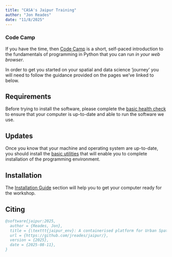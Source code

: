 ```yaml
---
title: "CASA's Jaipur Training"
author: "Jon Reades"
date: "11/8/2025"
---
```


::: {.callout-tip}
### Code Camp

If you have the time, then [Code Camp](https://jreades.github.io/code-camp/) is a short, self-paced introduction to the fundamentals of programming in Python that you can run *in your web browser*.

:::

In order to get you started on your spatial and data science 'journey' you will need to follow the guidance provided on the pages we've linked to below. 

## Requirements

Before trying to install the software, please complete the [basic health check](./setup/health.qmd) to ensure that your computer is up-to-date and able to run the software we use.

## Updates

Once you know that your machine and operating system are up-to-date, you should install the [basic utilities](./setup/base.qmd) that will enable you to complete installation of the programming environment. 

## Installation

The [Installation Guide](./setup/index.qmd) section will help you to get your computer ready for the workshop.

## Citing

```bibtex
@software{jaipur:2025,
  author = {Reades, Jon},
  title = {\texttt{jaipur_env}: A containerised platform for Urban Spatial Science},
  url = {https://github.com/jreades/jaipur/},
  version = {2025},
  date = {2025-08-11},
}
```

